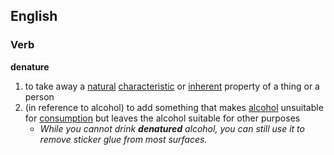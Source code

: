 ==English==
===Verb===
'''denature'''
#to take away a [[natural]] [[characteristic]] or [[inherent]] property of a thing or a person
#(in reference to alcohol) to add something that makes [[alcohol]] unsuitable for [[consumption]] but leaves the alcohol suitable for other purposes
#* ''While you cannot drink '''denatured''' alcohol, you can still use it to remove sticker glue from most surfaces.''